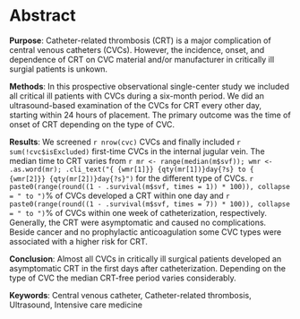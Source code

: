 # Abstract

**Purpose**:
Catheter-related thrombosis (CRT) is a major complication of central venous catheters (CVCs).
However, the incidence, onset, and dependence of CRT on CVC material and/or manufacturer in critically ill surgial patients is unkown.

**Methods**:
In this prospective observational single-center study we included all critical ill patients with CVCs during a six-month period.
We did an ultrasound-based examination of the CVCs for CRT every other day, starting within 24 hours of placement.
The primary outcome was the time of onset of CRT depending on the type of CVC.

**Results**:
We screened `r nrow(cvc)` CVCs and finally included
`r sum(!cvc$isExcluded)` first-time CVCs in the internal jugular vein.
The median time to CRT
varies from `r mr <- range(median(m$svf)); wmr <- .as.word(mr); .cli_text("{ {wmr[1]}} {qty(mr[1])}day{?s} to { {wmr[2]}} {qty(mr[2])}day{?s}")` for the different type of CVCs.
`r paste0(range(round((1 - .survival(m$svf, times = 1)) * 100)), collapse = " to ")`% of CVCs developed a CRT within one day
and `r paste0(range(round((1 - .survival(m$svf, times = 7)) * 100)), collapse = " to ")`% of CVCs within one week of catheterization, respectively.
Generally, the CRT were asymptomatic and caused no complications.
Beside cancer and no prophylactic anticoagulation some CVC types were associated with a higher risk for CRT.

**Conclusion**:
Almost all CVCs in critically ill surgical patients developed an asymptomatic CRT in the first days after catheterization.
Depending on the type of CVC the median CRT-free period varies considerably.

**Keywords**:
Central venous catheter, Catheter-related thrombosis, Ultrasound, Intensive care medicine
